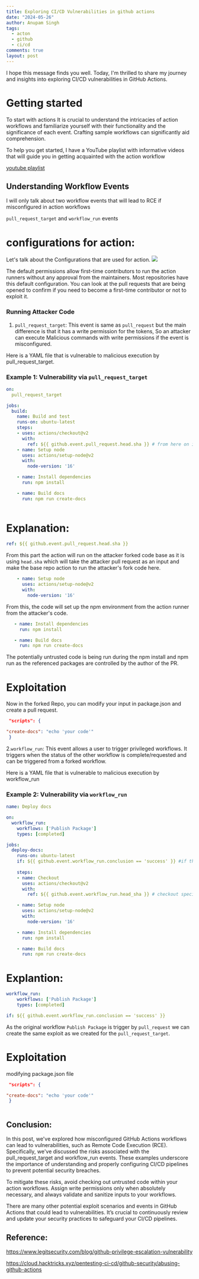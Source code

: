 ```yaml
---
title: Exploring CI/CD Vulnerabilities in github actions
date: "2024-05-26"
author: Anupam Singh
tags:
  - acton
  - github
  - ci/cd
comments: true
layout: post
---
```

I hope this message finds you well. Today, I'm thrilled to share my journey and insights into exploring CI/CD vulnerabilities in GitHub Actions.

# Getting started 

To start with actions It is crucial to understand the intricacies of action workflows and familiarize yourself with their functionality and the significance of each event. Crafting sample workflows can significantly aid comprehension. 

To help you get started, I have a YouTube playlist with informative videos that will guide you in getting acquainted with the action workflow

[youtube playlist](https://www.youtube.com/watch?v=-hVG9z0fCac&list=PLArH6NjfKsUhvGHrpag7SuPumMzQRhUKY)


## Understanding Workflow Events


I will only talk about two workflow events that will lead to RCE if misconfigured in action workflows

`pull_request_target` and `workflow_run` events

# configurations for action:

Let's talk about the Configurations that are used for action.
![](/assets/action.png)


The default permissions allow first-time contributors to run the action runners without any approval from the maintainers. Most repositories have this default configuration. You can look at the pull requests that are being opened to confirm if you need to become a first-time contributor or not to exploit it.


### Running Attacker Code

1. `pull_request_target`: This event is same as ``pull_request`` but the main difference is that it has a write permission for the tokens, So an attacker can    execute Malicious commands with write permissions if the event is misconfigured.  


Here is a YAML file that is vulnerable to malicious execution by pull_request_target.

### Example 1: Vulnerability via `pull_request_target`

```yml
on:
  pull_request_target

jobs:
  build:
    name: Build and test
    runs-on: ubuntu-latest
    steps:
    - uses: actions/checkout@v2
      with:
        ref: ${{ github.event.pull_request.head.sha }} # from here on it will take the attacker code as it is checking out the untrusted input 
    - name: Setup node
      uses: actions/setup-node@v2
      with:
        node-version: '16'

    - name: Install dependencies
      run: npm install

    - name: Build docs
      run: npm run create-docs
      
```

# Explanation:
```yaml
ref: ${{ github.event.pull_request.head.sha }}
```
From this part the action will run on the attacker forked code base as it is using `head.sha` which will take the attacker pull request as an input and make the base repo action to run the attacker's fork code here.

```yaml
    - name: Setup node
      uses: actions/setup-node@v2
      with:
        node-version: '16'
```
From this, the code will set up the npm environment from the action runner from the attacker's code. 
 ```yaml   
    - name: Install dependencies
      run: npm install

    - name: Build docs
      run: npm run create-docs
```

The potentially untrusted code is being run during the npm install and npm run as the referenced packages are controlled by the author of the PR.


# Exploitation 
Now in the forked Repo, you can modify your input in package.json and create a pull request. 

```json
 "scripts": {

"create-docs": "echo 'your code'"
 }
```

2.`workflow_run`: This event allows a user to trigger privileged workflows. It triggers when the status of the other workflow is complete/requested and can be triggered from a forked workflow.


Here is a YAML file that is vulnerable to malicious execution by workflow_run

### Example 2: Vulnerability via `workflow_run`

```yaml 
name: Deploy docs

on:
  workflow_run:
    workflows: ['Publish Package']
    types: [completed]

jobs:
  deploy-docs:
    runs-on: ubuntu-latest
    if: ${{ github.event.workflow_run.conclusion == 'success' }} #if the workflow is successfully completed then it will start the rest of the tasks in the job 
    
    steps:
    - name: Checkout
      uses: actions/checkout@v2
      with:
        ref: ${{ github.event.workflow_run.head_sha }} # checkout specific commit

    - name: Setup node
      uses: actions/setup-node@v2
      with:
        node-version: '16'

    - name: Install dependencies
      run: npm install

    - name: Build docs
      run: npm run create-docs

```
# Explantion:
```yaml
workflow_run:
    workflows: ['Publish Package']
    types: [completed]

if: ${{ github.event.workflow_run.conclusion == 'success' }}
```
As the original workflow `Publish Package` is trigger by `pull_request` we can create the same exploit as we created for the `pull_request_target`.
# Exploitation 
modifying package.json file 



```json
 "scripts": {

"create-docs": "echo 'your code'"
 }



```
## Conclusion:

In this post, we've explored how misconfigured GitHub Actions workflows can lead to vulnerabilities, such as Remote Code Execution (RCE). Specifically, we've discussed the risks associated with the pull_request_target and workflow_run events. These examples underscore the importance of understanding and properly configuring CI/CD pipelines to prevent potential security breaches.

To mitigate these risks, avoid checking out untrusted code within your action workflows. Assign write permissions only when absolutely necessary, and always validate and sanitize inputs to your workflows.

There are many other potential exploit scenarios and events in GitHub Actions that could lead to vulnerabilities. It’s crucial to continuously review and update your security practices to safeguard your CI/CD pipelines.


## Reference: 

https://www.legitsecurity.com/blog/github-privilege-escalation-vulnerability

https://cloud.hacktricks.xyz/pentesting-ci-cd/github-security/abusing-github-actions
